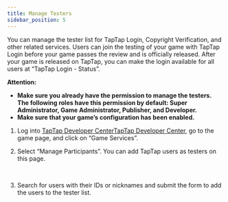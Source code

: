 ```yaml
---
title: Manage Testers
sidebar_position: 5
---
```



You can manage the tester list for TapTap Login, Copyright Verification, and other related services. Users can join the testing of your game with TapTap Login before your game passes the review and is officially released. After your game is released on TapTap, you can make the login available for all users at “TapTap Login - Status”.

**Attention:**

- **Make sure you already have the permission to manage the testers. The following roles have this permission by default: Super Administrator, Game Administrator, Publisher, and Developer.**
- **Make sure that your game’s configuration has been enabled.**

1. Log into <Conditional region="cn">[TapTap Developer Center](https://developer.taptap.cn/)</Conditional><Conditional region="global">[TapTap Developer Center](https://developer.taptap.io/)</Conditional>, go to the game page, and click on “Game Services”.

2. Select “Manage Participants”. You can add TapTap users as testers on this page.

   <Conditional region="cn">
     <img src={useBaseUrl("/img/sdk-test-accounts-1.png")} alt="" />
   </Conditional>
   <Conditional region="global">
     <img src={useBaseUrl("/img/io/test-account-1.png")} alt="" />
   </Conditional>

3. Search for users with their IDs or nicknames and submit the form to add the users to the tester list.

   <Conditional region="cn">
     <img src={useBaseUrl("/img/sdk-test-accounts-2.png")} alt="" />
   </Conditional>
   <Conditional region="global">
     <img src={useBaseUrl("/img/io/test-account-2.png")} alt="" />
   </Conditional>
